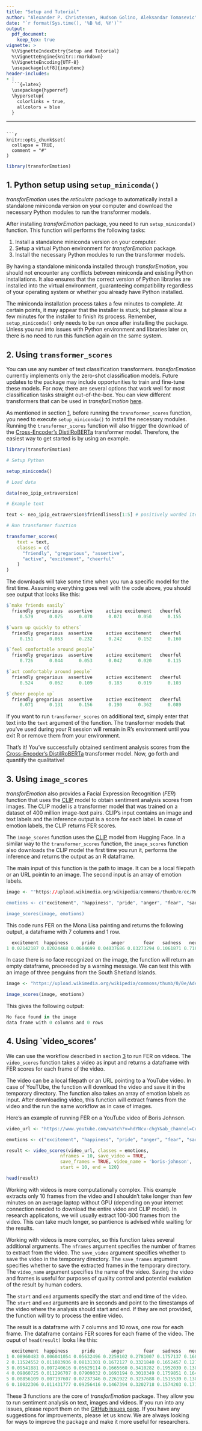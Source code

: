 ```yaml
---
title: "Setup and Tutorial"
author: "Alexander P. Christensen, Hudson Golino, Aleksandar Tomasevic"
date: "`r format(Sys.time(), '%B %d, %Y')`"
output:
  pdf_document:
    keep_tex: true
vignette: >
  %\VignetteIndexEntry{Setup and Tutorial}
  %\VignetteEngine{knitr::rmarkdown}
  %\VignetteEncoding{UTF-8}
  \usepackage[utf8]{inputenc}
header-includes:
- |
  ```{=latex}
  \usepackage{hyperref}
  \hypersetup{
    colorlinks = true,
    allcolors = blue
  }
  ```
---
```

```r
knitr::opts_chunk$set(
  collapse = TRUE,
  comment = "#"
)
```

<!-- Silent load 'transforEmotion -->
```r
library(transforEmotion)
```

## 1. Python setup using `setup_miniconda()`  {#section_1}

*transforEmotion* uses the *reticulate* package to automatically install a standalone miniconda version on your computer and download the necessary Python modules to run the transformer models.

After installing *transforEmotion* package, you need to run `setup_miniconda()` function. This function will performs the following tasks:

1. Install a standalone miniconda version on your computer.
2. Setup a virtual Python environment for *transforEmotion* package.
3. Install the necessary Python modules to run the transformer models.

By having a standalone miniconda installed through *transforEmotion*, you should not encounter any conflicts between miniconda and existing Python installations. It also ensures that the correct version of Python libraries are installed into the virtual environment, guaranteeing compatibility regardless of your operating system or whether you already have Python installed.

The miniconda installation process takes a few minutes to complete. At certain points, it may appear that the installer is stuck, but please allow a few minutes for the installer to finish its process. Remember, `setup_miniconda()` only needs to be run once after installing the package. Unless you run into issues with Python environment and libraries later on, there is no need to run this function again on the same system.


## 2. Using `transformer_scores` {#section_2}

You can use any number of \href{https://huggingface.co}{Hugging Face} text classification transformers. *transforEmotion* currently implements only the zero-shot classification models. Future updates to the package may include opportunities to train and fine-tune these models. For now, there are several options that work well for most classification tasks straight out-of-the-box. You can view different transformers that can be used in *transforEmotion* [here](https://huggingface.co/models?pipeline_tag=zero-shot-classification).

As mentioned in section [1](#section_1), before running the `transformer_scores` function, you need to execute `setup_miniconda()` to install the necessary modules. Running the `transformer_scores` function will also trigger the download of the [Cross-Encoder's DistilRoBERTa](https://huggingface.co/cross-encoder/nli-distilroberta-base) transformer model. Therefore, the easiest way to get started is by using an example.

```r

library(transforEmotion)

# Setup Python

setup_miniconda()

# Load data

data(neo_ipip_extraversion)

# Example text

text <- neo_ipip_extraversion$friendliness[1:5] # positively worded items only

# Run transformer function

transformer_scores(
    text = text,
    classes = c(
      "friendly", "gregarious", "assertive",
      "active", "excitement", "cheerful"
    )
)
```

The downloads will take some time when you run a specific model for the first time. Assuming everything goes well with the code above, you should see output that looks like this:

```r
$`make friends easily`
  friendly gregarious  assertive     active excitement   cheerful 
     0.579      0.075      0.070      0.071      0.050      0.155 

$`warm up quickly to others`
  friendly gregarious  assertive     active excitement   cheerful 
     0.151      0.063      0.232      0.242      0.152      0.160 

$`feel comfortable around people`
  friendly gregarious  assertive     active excitement   cheerful 
     0.726      0.044      0.053      0.042      0.020      0.115 

$`act comfortably around people`
  friendly gregarious  assertive     active excitement   cheerful 
     0.524      0.062      0.109      0.183      0.019      0.103 

$`cheer people up`
  friendly gregarious  assertive     active excitement   cheerful 
     0.071      0.131      0.156      0.190      0.362      0.089
```

If you want to run `transformer_scores` on additional text, simply enter that text into the `text` argument of the function. The transformer models that you've used during your R session will remain in R's environment until you exit R or remove them from your environment.

That's it! You've successfully obtained sentiment analysis scores from the [Cross-Encoder's DistilRoBERTa](https://huggingface.co/cross-encoder/nli-distilroberta-base) transformer model. Now, go forth and quantify the qualitative!

## 3. Using `image_scores` {#section_3}

*transforEmotion* also provides a Facial Expression Recognition (*FER*) function that uses the [CLIP](https://openai.com/blog/clip/) model to obtain sentiment analysis scores from images. The CLIP model is a transformer model that was trained on a dataset of 400 million image-text pairs. CLIP's input contains an image and text labels and the inference output is a score for each label. In case of emotion labels, the CLIP returns FER scores.

The `image_scores` function uses the [CLIP](https://huggingface.co/openai/clip-vit-base-patch32) model from Hugging Face. In a similar way to the `transformer_scores` function, the `image_scores` function also downloads the CLIP model the first time you run it, performs the inference and returns the output as an R dataframe.

The main input of this function is the path to image. It can be a local filepath or an URL pointin to an image. The second input is an array of emotion labels.

```r

image <- ""https://upload.wikimedia.org/wikipedia/commons/thumb/e/ec/Mona_Lisa%2C_by_Leonardo_da_Vinci%2C_from_C2RMF_retouched.jpg/402px-Mona_Lisa%2C_by_Leonardo_da_Vinci%2C_from_C2RMF_retouched.jpg"

emotions <- c("excitement", "happiness", "pride", "anger", "fear", "sadness", "neutral")

image_scores(image, emotions)
```

This code runs FER on the Mona Lisa painting and returns the following output, a dataframe with 7 columns and 1 row.

```r
  excitement  happiness     pride      anger       fear   sadness   neutral
1 0.02142187 0.02024468 0.0604699 0.04037686 0.03273294 0.1061871 0.7185667
```

In case there is no face recognized on the image, the function will return an empty dataframe, preceeded by a warning message. We can test this with an image of three penguins from the South Shetland Islands.

```r

image <- "https://upload.wikimedia.org/wikipedia/commons/thumb/0/0e/Adelie_penguins_in_the_South_Shetland_Islands.jpg/640px-Adelie_penguins_in_the_South_Shetland_Islands.jpg"

image_scores(image, emotions)
```

This gives the following output:

```r
No face found in the image
data frame with 0 columns and 0 rows
```

## 4. Using `video_scores' {#section_4}

We can use the workflow described in section [3](#section_3) to run FER on videos. The `video_scores` function takes a video as input and returns a dataframe with FER scores for each frame of the video.

The video can be a local filepath or an URL pointing to a YouTube video. In case of YouTUbe, the function will download the video and save it in the temporary directory. The function also takes an array of emotion labels as input. After downloading video, this function will extract frames from the video and the run the same workflow as in case of images.

Here's an example of running FER on a YouTube video of Boris Johnson.

```r

video_url <- "https://www.youtube.com/watch?v=hdYNcv-chgY&ab_channel=Conservatives"

emotions <- c("excitement", "happiness", "pride", "anger", "fear", "sadness", "neutral")

result <- video_scores(video_url, classes = emotions, 
                    nframes = 10, save_video = TRUE,
                    save_frames = TRUE, video_name = 'boris-johnson',
                    start = 10, end = 120)

head(result)
```


Working with videos is more computationally complex. This example extracts only 10 frames from the video and I shouldn't take longer than few minutes on an average laptop without GPU (depending on your internet connection needed to download the entire video and CLIP model). In research applicatons, we will usually extract 100-300 frames from the video. This can take much longer, so pantience is advised while waiting for the results. 

Working with videos is more complex, so this function takes several additional arguments. The `nframes` argument specifies the number of frames to extract from the video. The `save_video` argument specifies whether to save the video in the temporary directory. The `save_frames` argument specifies whether to save the extracted frames in the temporary directory. The `video_name` argument specifies the name of the video. Saving the video and frames is useful for purposes of quality control and potential evalution of the result by human coders.

 The `start` and `end` arguments specify the start and end time of the video. The `start` and `end` arguments are in seconds and point to the timestamps of the video where the analysis should start and end. If they are not provided, the function will try to process the entire video.

The result is a dataframe with 7 columns and 10 rows, one row for each frame. The dataframe contains FER scores for each frame of the video. The ouput of `head(result)` looks like this:

```r
  excitement  happiness     pride      anger       fear   sadness   neutral
1 0.08960483 0.006041054 0.05632496 0.2259102 0.2781007 0.1757137 0.1683045
2 0.11524552 0.011083936 0.08131301 0.1672127 0.3321840 0.1652457 0.1277151
3 0.09541881 0.007240616 0.05629114 0.1665660 0.3410282 0.1952039 0.1382514
4 0.09860725 0.011296707 0.07909032 0.1693194 0.3010349 0.1759851 0.1646665
5 0.08856109 0.007197607 0.07237346 0.2261922 0.3237688 0.1515539 0.1303529
6 0.10022306 0.011431777 0.09256416 0.1467394 0.3202718 0.1574203 0.1713494
```

These 3 functions are the core of *transforEmotion* package. They allow you to run sentiment analysis on text, images and videos. If you run into any issues, please report them on the [GitHub issues page](https://github.com/atomashevic/transforEmotion/issues). If you have any suggestions for improvements, please let us know. We are always looking for ways to improve the package and make it more useful for researchers.